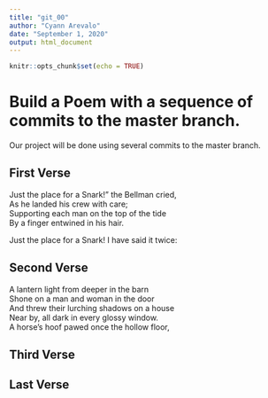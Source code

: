 ```yaml
---
title: "git_00"
author: "Cyann Arevalo"
date: "September 1, 2020"
output: html_document
---
```


```r
knitr::opts_chunk$set(echo = TRUE)
```
# Build a Poem with a sequence of commits to the master branch.
Our project will be done using several commits to the master branch.
<!-- Do not modify or change any text in "!--" bracketed areas such as this --- these are instructions to
you, if you change any of this the git program will notice it and compromise your git merging strategy !-->

## First Verse 
<!--Put the first five lines of a poem by Lewis Carrol in this section!-->
  
   Just the place for a Snark!" the Bellman cried,  
  As he landed his crew with care;  
  Supporting each man on the top of the tide  
  By a finger entwined in his hair.  

  Just the place for a Snark! I have said it twice:    

## Second Verse
<!--Put the first five lines of a poem by Robert Frost here!-->
  
  A lantern light from deeper in the barn  
  Shone on a man and woman in the door  
  And threw their lurching shadows on a house  
  Near by, all dark in every glossy window.  
  A horse's hoof pawed once the hollow floor,  
   
## Third Verse
<!--Put the first two verses of The Walrus and the Carpenter here!-->

## Last Verse
<!--Put a short poem of your choice 8-20 lines,here!-->
